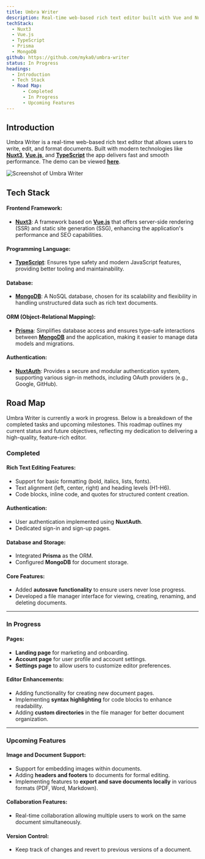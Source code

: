 ```yaml
---
title: Umbra Writer
description: Real-time web-based rich text editor built with Vue and Nuxt.
techStack:
  - Nuxt3
  - Vue.js
  - TypeScript
  - Prisma
  - MongoDB
github: https://github.com/myka0/umbra-writer
status: In Progress
headings:
  - Introduction
  - Tech Stack
  - Road Map:
      - Completed
      - In Progress
      - Upcoming Features
---
```


## Introduction

Umbra Writer is a real-time web-based rich text editor that allows users to write, edit, and format documents. Built with modern technologies like **[Nuxt3](https://nuxt.com/)**, **[Vue.js](https://vuejs.org/)**, and **[TypeScript](https://www.typescriptlang.org/)** the app delivers fast and smooth performance. The demo can be viewed **[here](https://www.umbrawriter.com/)**.

![Screenshot of Umbra Writer](/images/umbra-writer.png)

## Tech Stack

#### Frontend Framework:

- **[Nuxt3](https://nuxt.com/)**: A framework based on **[Vue.js](https://vuejs.org/)** that offers server-side rendering (SSR) and static site generation (SSG), enhancing the application's performance and SEO capabilities.

#### Programming Language:

- **[TypeScript](https://www.typescriptlang.org/)**: Ensures type safety and modern JavaScript features, providing better tooling and maintainability.

#### Database:

- **[MongoDB](https://www.mongodb.com/)**: A NoSQL database, chosen for its scalability and flexibility in handling unstructured data such as rich text documents.

#### ORM (Object-Relational Mapping):

- **[Prisma](https://www.prisma.io/)**: Simplifies database access and ensures type-safe interactions between **[MongoDB](https://www.mongodb.com/)** and the application, making it easier to manage data models and migrations.

#### Authentication:

- **[NuxtAuth](https://auth.sidebase.io/)**: Provides a secure and modular authentication system, supporting various sign-in methods, including OAuth providers (e.g., Google, GitHub).

## Road Map

Umbra Writer is currently a work in progress. Below is a breakdown of the completed tasks and upcoming milestones. This roadmap outlines my current status and future objectives, reflecting my dedication to delivering a high-quality, feature-rich editor.

### **Completed**

#### Rich Text Editing Features:

- Support for basic formatting (bold, italics, lists, fonts).
- Text alignment (left, center, right) and heading levels (H1-H6).
- Code blocks, inline code, and quotes for structured content creation.

#### Authentication:

- User authentication implemented using **NuxtAuth**.
- Dedicated sign-in and sign-up pages.

#### Database and Storage:

- Integrated **Prisma** as the ORM.
- Configured **MongoDB** for document storage.

#### Core Features:

- Added **autosave functionality** to ensure users never lose progress.
- Developed a file manager interface for viewing, creating, renaming, and deleting documents.

---

### **In Progress**

#### Pages:

- **Landing page** for marketing and onboarding.
- **Account page** for user profile and account settings.
- **Settings page** to allow users to customize editor preferences.

#### Editor Enhancements:

- Adding functionality for creating new document pages.
- Implementing **syntax highlighting** for code blocks to enhance readability.
- Adding **custom directories** in the file manager for better document organization.

---

### **Upcoming Features**

#### Image and Document Support:

- Support for embedding images within documents.
- Adding **headers and footers** to documents for formal editing.
- Implementing features to **export and save documents locally** in various formats (PDF, Word, Markdown).

#### Collaboration Features:

- Real-time collaboration allowing multiple users to work on the same document simultaneously.

#### Version Control:

- Keep track of changes and revert to previous versions of a document.
